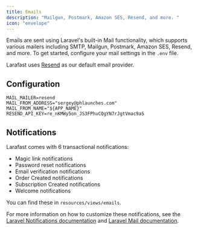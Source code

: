 ```yaml
---
title: Emails
description: "Mailgun, Postmark, Amazon SES, Resend, and more. "
icon: "envelope"
---
```


Emails are sent using Laravel's built-in Mail functionality, which supports various mailers including SMTP, Mailgun, Postmark, Amazon SES, Resend, and more. To get started, configure your mail settings in the `.env` file.

Larafast uses [Resend](https://resend.com) as our default email provider.

## Configuration

```env
MAIL_MAILER=resend
MAIL_FROM_ADDRESS="sergey@phlaunches.com"
MAIL_FROM_NAME="${APP_NAME}"
RESEND_API_KEY=re_nKMWy5on_JS3FPhuCQgYN7rJgtVmac9aS
```

## Notifications

Larafast comes with 6 transactional notifications:

- Magic link notifications
- Password reset notifications
- Email verification notifications
- Order Created notifications
- Subscription Created notifications
- Welcome notifications

You can find these in `resources/views/emails`.

For more information on how to customize these notifications, see the [Laravel Notifications documentation](https://laravel.com/docs/11.x/notifications) and [Laravel Mail documentation](https://laravel.com/docs/11.x/mail).